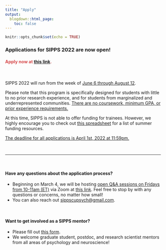```yaml
---
title: "Apply"
output:
  blogdown::html_page:
    toc: false
---
```


```r
knitr::opts_chunk$set(echo = TRUE)
```

<div align="center"><h3>Applications for SIPPS 2022 are now open!</h3>
<h4><font color="#D6494A">Apply now at [this link](https://forms.gle/79gRB3GutMFgbNwg9){target="_blank"}.</font></h4>
<br>
</div>

<p style="font-size:1.2em">

SIPPS 2022 will run from the week of <u>June 6 through August 12</u>. 

Please note that this program is specifically designed for students with little to no prior research experience, and for students from marginalized and underrepresented communities. <u>There are no coursework, minimum GPA, or prior experience requirements.</u>

At this time, SIPPS is not able to offer funding for trainees. However, we highly encourage you to check out [this spreadsheet](https://docs.google.com/spreadsheets/d/1hhrtStgv-xZqr5BESyo7HhnHAZMz_AHsxwwVO4fEd9o/edit?usp=sharing){target="_blank"} for a list of summer funding resources. 

<u>The deadline for all applications is April 1st, 2022 at 11:59pm.</u>

<br>
<hr>
<br>

<h4>Have any questions about the application process?</h4>
<ul>
<li>Beginning on March 4, we will be hosting <u>open Q&A sessions on Fridays from 10-11am (ET)</u> via Zoom at [this link](https://columbiauniversity.zoom.us/j/98869971213?pwd=M0w5Qzd6aGhMLytMS0hFVU5WbE44QT09){target="_blank"}. Feel free to stop by with any questions or concerns, no matter how small!
<li>You can also reach out [sippscupsych@gmail.com](mailto:sippscupsych@gmail.com){target="_blank"}. 
</ul>

<br>

<h4>Want to get involved as a SIPPS mentor?</h4>
<ul>
<li>Please fill out [this form](https://docs.google.com/forms/d/e/1FAIpQLSexvZaU6lk9FhJyx4Hv_yLFPB7p5LNfG2g1jzSt-xSLikSdJA/viewform){target="_blank"}.
<li>We welcome graduate student, postdoc, and research scientist mentors from all areas of psychology and neuroscience! 
</ul>

</p>